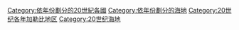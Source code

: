 [[Category:依年份劃分的20世紀各國|Category:依年份劃分的20世紀各國]]
[[Category:依年份劃分的海地|Category:依年份劃分的海地]]
[[Category:20世纪各年加勒比地区|Category:20世纪各年加勒比地区]]
[[Category:20世纪海地|Category:20世纪海地]]